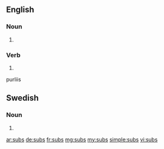 ==English==

===Noun===
{{head|en|plural}}

# {{plural of|sub|lang=en}}

===Verb===
{{head|en|verb form}}

# {{en-third-person singular of|sub}}

purliis

==Swedish==

===Noun===
{{head|sv|noun form}}

# {{sv-noun-form-indef-gen|sub}}

[[ar:subs]]
[[de:subs]]
[[fr:subs]]
[[mg:subs]]
[[my:subs]]
[[simple:subs]]
[[vi:subs]]